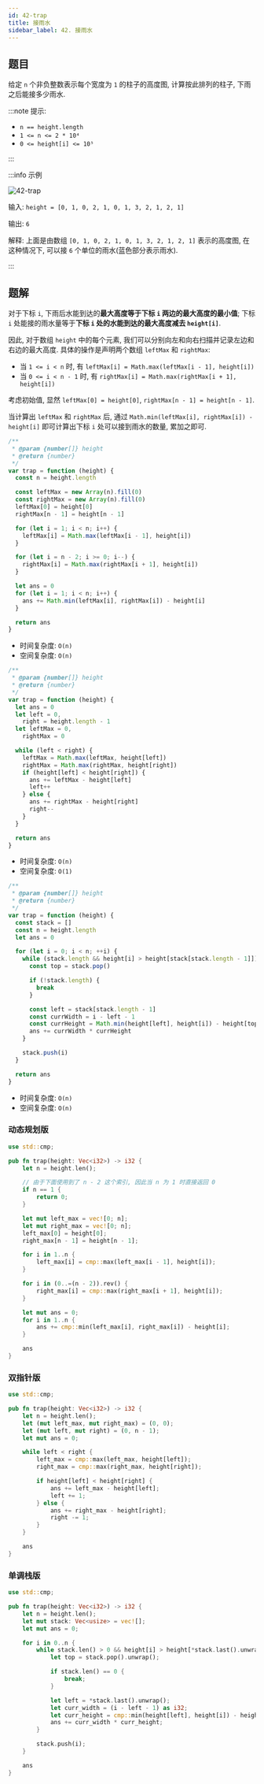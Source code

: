 ```yaml
---
id: 42-trap
title: 接雨水
sidebar_label: 42. 接雨水
---
```


## 题目

给定 `n` 个非负整数表示每个宽度为 `1` 的柱子的高度图, 计算按此排列的柱子, 下雨之后能接多少雨水.

:::note 提示:

- `n == height.length`
- `1 <= n <= 2 * 10⁴`
- `0 <= height[i] <= 10⁵`

:::

:::info 示例

![42-trap](../../static/img/42-trap.png)

输入: `height = [0, 1, 0, 2, 1, 0, 1, 3, 2, 1, 2, 1]`

输出: `6`

解释: 上面是由数组 `[0, 1, 0, 2, 1, 0, 1, 3, 2, 1, 2, 1]` 表示的高度图,
在这种情况下, 可以接 `6` 个单位的雨水(蓝色部分表示雨水).

:::

## 题解


<Tabs>
  <TabItem value="JavaScript - 动态规划" label="JavaScript - 动态规划" default>

对于下标 `i`, 下雨后水能到达的**最大高度等于下标 `i` 两边的最大高度的最小值**; 下标 `i` 处能接的雨水量等于**下标 `i` 处的水能到达的最大高度减去 `height[i]`**.

因此, 对于数组 `height` 中的每个元素, 我们可以分别向左和向右扫描并记录左边和右边的最大高度. 具体的操作是声明两个数组 `leftMax` 和 `rightMax`:

- 当 `1 <= i < n` 时, 有 `leftMax[i] = Math.max(leftMax[i - 1], height[i])`
- 当 `0 <= i < n - 1` 时, 有 `rightMax[i] = Math.max(rightMax[i + 1], height[i])`

考虑初始值, 显然 `leftMax[0] = height[0]`, `rightMax[n - 1] = height[n - 1]`.

当计算出 `leftMax` 和 `rightMax` 后, 通过 `Math.min(leftMax[i], rightMax[i]) - height[i]` 即可计算出下标 `i` 处可以接到雨水的数量, 累加之即可.

```ts
/**
 * @param {number[]} height
 * @return {number}
 */
var trap = function (height) {
  const n = height.length

  const leftMax = new Array(n).fill(0)
  const rightMax = new Array(n).fill(0)
  leftMax[0] = height[0]
  rightMax[n - 1] = height[n - 1]

  for (let i = 1; i < n; i++) {
    leftMax[i] = Math.max(leftMax[i - 1], height[i])
  }

  for (let i = n - 2; i >= 0; i--) {
    rightMax[i] = Math.max(rightMax[i + 1], height[i])
  }

  let ans = 0
  for (let i = 1; i < n; i++) {
    ans += Math.min(leftMax[i], rightMax[i]) - height[i]
  }

  return ans
}
```

- 时间复杂度: `O(n)`
- 空间复杂度: `O(n)`

</TabItem>
<TabItem value="JavaScript - 双指针" label="JavaScript - 双指针">

```ts
/**
 * @param {number[]} height
 * @return {number}
 */
var trap = function (height) {
  let ans = 0
  let left = 0,
    right = height.length - 1
  let leftMax = 0,
    rightMax = 0

  while (left < right) {
    leftMax = Math.max(leftMax, height[left])
    rightMax = Math.max(rightMax, height[right])
    if (height[left] < height[right]) {
      ans += leftMax - height[left]
      left++
    } else {
      ans += rightMax - height[right]
      right--
    }
  }

  return ans
}
```

- 时间复杂度: `O(n)`
- 空间复杂度: `O(1)`

</TabItem>
<TabItem value="JavaScript - 单调栈" label="JavaScript - 单调栈">

```ts
/**
 * @param {number[]} height
 * @return {number}
 */
var trap = function (height) {
  const stack = []
  const n = height.length
  let ans = 0

  for (let i = 0; i < n; ++i) {
    while (stack.length && height[i] > height[stack[stack.length - 1]]) {
      const top = stack.pop()

      if (!stack.length) {
        break
      }

      const left = stack[stack.length - 1]
      const currWidth = i - left - 1
      const currHeight = Math.min(height[left], height[i]) - height[top]
      ans += currWidth * currHeight
    }

    stack.push(i)
  }

  return ans
}
```

- 时间复杂度: `O(n)`
- 空间复杂度: `O(n)`

</TabItem>
<TabItem value="Rust" label="Rust">

### 动态规划版

```rust
use std::cmp;

pub fn trap(height: Vec<i32>) -> i32 {
    let n = height.len();

    // 由于下面使用到了 n - 2 这个索引, 因此当 n 为 1 时直接返回 0
    if n == 1 {
        return 0;
    }

    let mut left_max = vec![0; n];
    let mut right_max = vec![0; n];
    left_max[0] = height[0];
    right_max[n - 1] = height[n - 1];

    for i in 1..n {
        left_max[i] = cmp::max(left_max[i - 1], height[i]);
    }

    for i in (0..=(n - 2)).rev() {
        right_max[i] = cmp::max(right_max[i + 1], height[i]);
    }

    let mut ans = 0;
    for i in 1..n {
        ans += cmp::min(left_max[i], right_max[i]) - height[i];
    }

    ans
}
```

### 双指针版

```rust
use std::cmp;

pub fn trap(height: Vec<i32>) -> i32 {
    let n = height.len();
    let (mut left_max, mut right_max) = (0, 0);
    let (mut left, mut right) = (0, n - 1);
    let mut ans = 0;

    while left < right {
        left_max = cmp::max(left_max, height[left]);
        right_max = cmp::max(right_max, height[right]);

        if height[left] < height[right] {
            ans += left_max - height[left];
            left += 1;
        } else {
            ans += right_max - height[right];
            right -= 1;
        }
    }

    ans
}
```

### 单调栈版

```rust
use std::cmp;

pub fn trap(height: Vec<i32>) -> i32 {
    let n = height.len();
    let mut stack: Vec<usize> = vec![];
    let mut ans = 0;

    for i in 0..n {
        while stack.len() > 0 && height[i] > height[*stack.last().unwrap()] {
            let top = stack.pop().unwrap();

            if stack.len() == 0 {
                break;
            }

            let left = *stack.last().unwrap();
            let curr_width = (i - left - 1) as i32;
            let curr_height = cmp::min(height[left], height[i]) - height[top];
            ans += curr_width * curr_height;
        }

        stack.push(i);
    }

    ans
}
```

</TabItem>
</Tabs>
